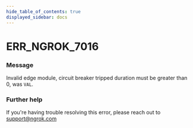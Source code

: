 ```yaml
---
hide_table_of_contents: true
displayed_sidebar: docs
---
```



# ERR_NGROK_7016

### Message
Invalid edge module, circuit breaker tripped duration must be greater than 0, was `VAL`.

<ErrorDetails error='err_ngrok_7016' />


### Further help
If you're having trouble resolving this error, please reach out to [support@ngrok.com](mailto:support@ngrok.com?subject=Help%20with%20ERR_NGROK_7016)

